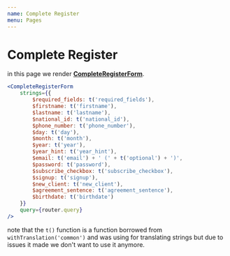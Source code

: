 ```yaml
---
name: Complete Register
menu: Pages
---
```


# Complete Register
in this page we render **[CompleteRegisterForm](/CompleteRegisterForm)**.

```jsx
<CompleteRegisterForm
    strings={{
        $required_fields: t('required_fields'),
        $firstname: t('firstname'),
        $lastname: t('lastname'),
        $national_id: t('national_id'),
        $phone_number: t('phone_number'),
        $day: t('day'),
        $month: t('month'),
        $year: t('year'),
        $year_hint: t('year_hint'),
        $email: t('email') + ' (' + t('optional') + ')',
        $password: t('password'),
        $subscribe_checkbox: t('subscribe_checkbox'),
        $signup: t('signup'),
        $new_client: t('new_client'),
        $agreement_sentence: t('agreement_sentence'),
        $birthdate: t('birthdate')
    }}
    query={router.query}
/>
```

note that the `t()` function is a function borrowed from `withTranslation('common')` and was using for translating strings but due to issues it made we don't want to use it anymore.